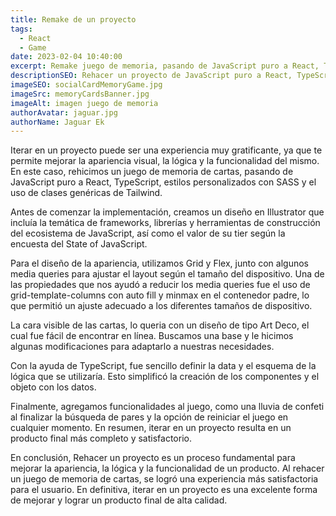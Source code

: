 ```yaml
---
title: Remake de un proyecto
tags:
  - React
  - Game
date: 2023-02-04 10:40:00
excerpt: Remake juego de memoria, pasando de JavaScript puro a React, TypeScript, SASS y Tailwind. Se describen los pasos para mejorar la apariencia visual, la lógica y la funcionalidad del juego.
descriptionSEO: Rehacer un proyecto de JavaScript puro a React, TypeScript, SASS y Tailwind. Se cambio la estetica y la funcionabilidad para lograr una experiencia más satisfactoria para el usuario. Iterar en un proyecto es una excelente forma de mejorar y lograr un producto final de alta calidad.
imageSEO: socialCardMemoryGame.jpg
imageSrc: memoryCardsBanner.jpg
imageAlt: imagen juego de memoria
authorAvatar: jaguar.jpg
authorName: Jaguar Ek
---
```


<LinkWithPreview link='https://geraalcantara.github.io/cards-memory-game/' />

Iterar en un proyecto puede ser una experiencia muy gratificante, ya que te permite mejorar la apariencia visual, la lógica y la funcionalidad del mismo. En este caso, rehicimos un juego de memoria de cartas, pasando de JavaScript puro a React, TypeScript, estilos personalizados con SASS y el uso de clases genéricas de Tailwind.

Antes de comenzar la implementación, creamos un diseño en Illustrator que incluía la temática de frameworks, librerías y herramientas de construcción del ecosistema de JavaScript, así como el valor de su tier según la encuesta del State of JavaScript.

Para el diseño de la apariencia, utilizamos Grid y Flex, junto con algunos media queries para ajustar el layout según el tamaño del dispositivo. Una de las propiedades que nos ayudó a reducir los media queries fue el uso de grid-template-columns con auto fill y minmax en el contenedor padre, lo que permitió un ajuste adecuado a los diferentes tamaños de dispositivo.

La cara visible de las cartas, lo queria con un diseño de tipo Art Deco, el cual fue fácil de encontrar en línea. Buscamos una base y le hicimos algunas modificaciones para adaptarlo a nuestras necesidades.

Con la ayuda de TypeScript, fue sencillo definir la data y el esquema de la lógica que se utilizaría. Esto simplificó la creación de los componentes y el objeto con los datos.

Finalmente, agregamos funcionalidades al juego, como una lluvia de confeti al finalizar la búsqueda de pares y la opción de reiniciar el juego en cualquier momento. En resumen, iterar en un proyecto resulta en un producto final más completo y satisfactorio.

En conclusión, Rehacer un proyecto es un proceso fundamental para mejorar la apariencia, la lógica y la funcionalidad de un producto. Al rehacer un juego de memoria de cartas, se logró una experiencia más satisfactoria para el usuario. En definitiva, iterar en un proyecto es una excelente forma de mejorar y lograr un producto final de alta calidad.
